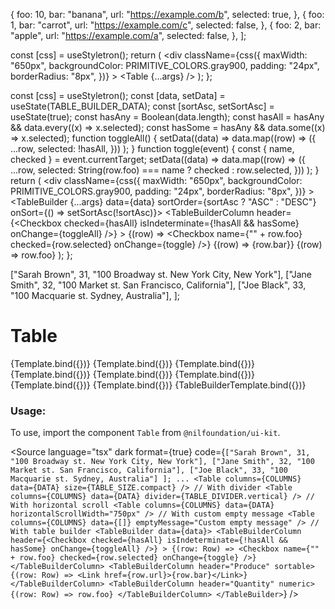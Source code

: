 
<Meta title="Data display/Table" component={Table} />

  {
    foo: 10,
    bar: "banana",
    url: "https://example.com/b",
    selected: true,
  },
  {
    foo: 1,
    bar: "carrot",
    url: "https://example.com/c",
    selected: false,
  },
  {
    foo: 2,
    bar: "apple",
    url: "https://example.com/a",
    selected: false,
  },
];

  const [css] = useStyletron();
  return (
    <div
      className={css({
        maxWidth: "650px",
        backgroundColor: PRIMITIVE_COLORS.gray900,
        padding: "24px",
        borderRadius: "8px",
      })}
    >
      <Table {...args} />
    </div>
  );
};

  const [css] = useStyletron();
  const [data, setData] = useState(TABLE_BUILDER_DATA);
  const [sortAsc, setSortAsc] = useState(true);
  const hasAny = Boolean(data.length);
  const hasAll = hasAny && data.every((x) => x.selected);
  const hasSome = hasAny && data.some((x) => x.selected);
  function toggleAll() {
    setData((data) =>
      data.map((row) => ({
        ...row,
        selected: !hasAll,
      }))
    );
  }
  function toggle(event) {
    const { name, checked } = event.currentTarget;
    setData((data) =>
      data.map((row) => ({
        ...row,
        selected: String(row.foo) === name ? checked : row.selected,
      }))
    );
  }
  return (
    <div
      className={css({
        maxWidth: "650px",
        backgroundColor: PRIMITIVE_COLORS.gray900,
        padding: "24px",
        borderRadius: "8px",
      })}
    >
      <TableBuilder {...args} data={data} sortOrder={sortAsc ? "ASC" : "DESC"} onSort={() => setSortAsc(!sortAsc)}>
        <TableBuilderColumn
          header={<Checkbox checked={hasAll} isIndeterminate={!hasAll && hasSome} onChange={toggleAll} />}
        >
          {(row) => <Checkbox name={"" + row.foo} checked={row.selected} onChange={toggle} />}
        </TableBuilderColumn>
        <TableBuilderColumn header="Produce" sortable>
          {(row) => <Link href={row.url}>{row.bar}</Link>}
        </TableBuilderColumn>
        <TableBuilderColumn header="Quantity" numeric>
          {(row) => row.foo}
        </TableBuilderColumn>
      </TableBuilder>
    </div>
  );
};

  ["Sarah Brown", 31, "100 Broadway st. New York City, New York"],
  ["Jane Smith", 32, "100 Market st. San Francisco, California"],
  ["Joe Black", 33, "100 Macquarie st. Sydney, Australia"],
];

# Table

<Canvas isColumn>
  <Story name="Compact" args={{ columns: COLUMNS, data: DATA, size: TABLE_SIZE.compact }}>
    {Template.bind({})}
  </Story>
  <Story name="Default" args={{ columns: COLUMNS, data: DATA, size: TABLE_SIZE.default }}>
    {Template.bind({})}
  </Story>
  <Story name="Spacious" args={{ columns: COLUMNS, data: DATA, size: TABLE_SIZE.spacious }}>
    {Template.bind({})}
  </Story>
  <Story name="Vertical Divider" args={{ columns: COLUMNS, data: DATA, divider: TABLE_DIVIDER.vertical }}>
    {Template.bind({})}
  </Story>
  <Story name="Grid Divider" args={{ columns: COLUMNS, data: DATA, divider: TABLE_DIVIDER.grid }}>
    {Template.bind({})}
  </Story>
  <Story name="Clean Divider" args={{ columns: COLUMNS, data: DATA, divider: TABLE_DIVIDER.clean }}>
    {Template.bind({})}
  </Story>
  <Story name="With Horizontal Scroll" args={{ columns: COLUMNS, data: DATA, horizontalScrollWidth: "750px" }}>
    {Template.bind({})}
  </Story>
  <Story name="Empty message" args={{ columns: COLUMNS, data: [], emptyMessage: "Custom empty message" }}>
    {Template.bind({})}
  </Story>
  <Story name="Table Builder" args={{}}>
    {TableBuilderTemplate.bind({})}
  </Story>
</Canvas>

<ArgsTable of={Table} />

### Usage:

To use, import the component `Table` from `@nilfoundation/ui-kit`.

<Source
  language="tsx"
  dark
  format={true}
  code={`
          ["Sarah Brown", 31, "100 Broadway st. New York City, New York"],
          ["Jane Smith", 32, "100 Market st. San Francisco, California"],
          ["Joe Black", 33, "100 Macquarie st. Sydney, Australia"]
        ];
        ...
        <Table columns={COLUMNS} data={DATA} size={TABLE_SIZE.compact} />
        // With divider
        <Table columns={COLUMNS} data={DATA} divider={TABLE_DIVIDER.vertical} />
        // With horizontal scroll
        <Table columns={COLUMNS} data={DATA} horizontalScrollWidth="750px" />
        // With custom empty message
        <Table columns={COLUMNS} data={[]} emptyMessage="Custom empty message" />
        // With table builder
        <TableBuilder data={data}>
          <TableBuilderColumn
            header={<Checkbox checked={hasAll} isIndeterminate={!hasAll && hasSome} onChange={toggleAll} />}
          >
            {(row: Row) => <Checkbox name={"" + row.foo} checked={row.selected} onChange={toggle} />}
          </TableBuilderColumn>
          <TableBuilderColumn header="Produce" sortable>
            {(row: Row) => <Link href={row.url}>{row.bar}</Link>}
          </TableBuilderColumn>
          <TableBuilderColumn header="Quantity" numeric>
            {(row: Row) => row.foo}
          </TableBuilderColumn>
        </TableBuilder>
  `}
/>
